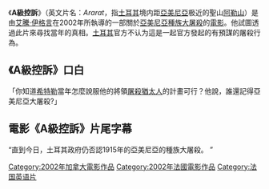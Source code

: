 《'''A級控訴'''》（英文片名：''Ararat''，指[[土耳其|土耳其]]境内距[[亞美尼亞|亞美尼亞]]极近的聖山[[阿勒山|阿勒山]]）是由[[艾騰·伊格言|艾騰·伊格言]]在2002年所執導的一部關於[[亞美尼亞種族大屠殺|亞美尼亞種族大屠殺]]的[[電影|電影]]。他試圖透過此片來尋找當年的真相。[[土耳其|土耳其]]官方不认为這是一起官方發起的有預謀的屠殺行為。

==《A級控訴》口白==

「你知道[[希特勒|希特勒]]當年怎麼說服他的將領[[屠殺猶太人|屠殺猶太人]]的計畫可行？他說，誰還記得亞美尼亞大屠殺?」 

==電影《A級控訴》片尾字幕==

“直到今日，土耳其政府仍否認1915年的亞美尼亞的種族大屠殺。 ”    

{{关于亚美尼亚种族灭绝的作品}}
{{Authority control}}
{{movie-stub}}

[[Category:2002年加拿大電影作品|Category:2002年加拿大電影作品]]
[[Category:2002年法國電影作品|Category:2002年法國電影作品]]
[[Category:法国英语片|Category:法国英语片]]